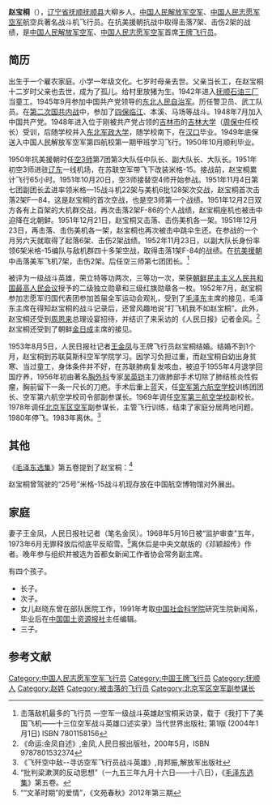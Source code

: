 {{中国人民解放军将领
| name = 赵宝桐
| image name =  
| width = 
| job = [[中国人民解放军空军|中国人民解放军空军]]飞行员
| job2 = 
| period = 
| birthname =  
| other_names = 
| foreign_names =
| english_names =
| Sex = 男
| date of birth = {{birth date|1928|7|}}
| place of birth = {{ROC-1928|辽宁省}}[[抚顺县|抚顺县]]
| date of death =  {{death date and age|2003|12|12|1928|7}}
| place of death = 
| nationality = {{PRC}}
| residence = 
| languages = [[汉语|汉语]]
| height = 
| weight = 
| party = {{CPC}}
| rank =  
| spouse = 
| relatives = 
| educate = 
* [[中国人民解放军空军第四航空学校|中国人民解放军空军第四航空学校]]
| past = 
| work =
| award =  
* {{DPRK}}二级[[独立自由勋章|独立自由勋章]]（1953年） 
|rankrecord= 
* 1955年被授予[[中校|中校]]军衔 
}}

'''赵宝桐'''（{{bd|1928年|7月|2003年|12月12日}}），[[辽宁省|辽宁省]][[抚顺|抚顺]][[抚顺县|抚顺县]]大柳乡人。[[中国人民解放军空军|中国人民解放军空军]]、[[中国人民志愿军空军|中国人民志愿军空军]]航空兵著名战斗机飞行员。在抗美援朝抗战中取得击落7架、击伤2架的战绩，是[[中国人民解放军空军|中国人民解放军空军]]、[[中国人民志愿军空军|中国人民志愿军空军]]首席[[王牌飞行员|王牌飞行员]]。

==简历==
出生于一个雇农家庭。小学一年级文化。七岁时母亲去世。父亲当长工，在赵宝桐十二岁时父亲也去世，成为了孤儿。给村里放猪为生。1942年进入[[抚顺石油三厂|抚顺石油三厂]]当童工。1945年9月参加中国共产党领导的[[东北人民自治军|东北人民自治军]]。历任警卫员、武工队员。在[[第二次国共内战|第二次国共内战]]中，参加了[[四保臨江|四保临江]]、本溪、马场等战斗。1948年7月加入中国共产党。1948年进入位于刚被共产党占领的[[吉林市|吉林市]]的[[吉林大学|吉林大学]]（[[周保中|周保中]]任校长）受训，后随学校并入[[东北军政大学|东北军政大学]]，随学校南下，在[[汉口|汉口]]毕业。1949年底保送入中国人民解放军空军第四航校第一期甲班学习飞行。1950年10月顺利毕业。

1950年抗美援朝时任[[中国人民解放军空军航空兵第三师|空3师]]第7团第3大队任中队长、副大队长、大队长。1951年初空3师进驻[[辽东省|辽东]]一线机场，在苏联空军带飞下改装米格-15。接战前，赵宝桐累计飞行65小时。1951年10月20日，空3师接替空4师开始参战。1951年11月4日第七团副团长孟进率领米格—15战斗机22架与美机6批128架次交战，赵宝桐首次击落2架F—84，这是赵宝桐的首次空战，也是空3师第一个战绩。1951年12月2日双方各有上百架的大机群交战，再次击落2架F-86的个人战绩，赵宝桐座机也被击中迫降在北朝鲜。1951年12月21日，赵宝桐又击落、击伤美机各一架。1951年12月23日，再击落、击伤美机各一架，赵宝桐也再次被击中跳伞生还。在参战的一个月另六天就取得了起落6架、击伤2架战绩。1952年11月23日，以副大队长身份率领6架米格-15编队与敌机群四十多架空战，取得击落1架F-84的战绩。在[[抗美援朝|抗美援朝]]中击落美军飞机7架，击伤2架。后任空三师第七团团长。<ref>击落敌机最多的飞行员 —空军一级战斗英雄赵宝桐采访录，载于《我打下了美国飞机——十三位空军战斗英雄口述实录》当代世界出版社; 第1版 (2004年1月1日) ISBN 7801158156 </ref>

被评为一级战斗英雄，荣立特等功两次，三等功一次，荣获[[朝鲜民主主义人民共和国|朝鲜民主主义人民共和国]][[最高人民会议|最高人民会议]]授予的二级独立勋章和三级红旗勋章各一枚。1952年7月，赵宝桐参加志愿军归国代表团参加首届全军运动会观礼，受到了[[毛泽东|毛泽东]]主席的接见，毛泽东主席在得知赵宝桐的战斗记录后，还曾风趣地说“打飞机我不如赵宝桐”。此外，赵宝桐还受到[[周恩来|周恩来]]总理设宴招待，并结识了来采访的《人民日报》记者金风。<ref>《命运:金凤自述》,金凤,人民日报出版社，200年5月，ISBN 9787801532374</ref>赵宝桐还受到了朝鲜[[金日成|金日成]]主席的接见。

1953年8月5日，人民日报社记者[[王金凤|王金凤]]与王牌飞行员赵宝桐结婚。结婚不到1个月，赵宝桐到苏联莫斯科空军学院学习。因学习负担过重，而赵宝桐自幼出身贫寒、当过童工，身体条件并不好，在苏联肺病复发咳血，被迫于1955年4月退学回国疗养，1956年初由著名[[胸外科|胸外科]]专家[[吴英铠|吴英铠]]主刀做肺部手术切除了肺结核炎性假瘤，胸前留下一条一尺长的刀疤。手术后重上蓝天，任[[中国人民解放军空军第六航空学校|空军第六航空学校]]训练团团长、空军第六航空学校司令部副参谋长。1969年调任[[中国人民解放军空军第三航校|空军第三航空学校]]副校长。1978年调任[[北京军区空军|北京军区空军]]副参谋长，主管飞行训练，结束了家庭分居两地问题。1980年停飞。1983年离休。<ref>《飞歼空中敌--寻访空军飞行员战斗英雄》,肖邦振,解放军出版社</ref>

==其他==
《[[毛泽东选集|毛泽东选集]]》第五卷提到了赵宝桐：<ref>“批判梁漱溟的反动思想”（一九五三年九月十六日——十八日），《[[毛泽东选集|毛泽东选集]]》第五卷。 </ref>
{{Cquote|“羞恶之心，人皆有之”，人不害羞，事情就难办了。说梁先生对于农民问题的见解比共产党还高明，有谁相信呢？班门弄斧。比如说，“毛泽东比梅兰芳先生还会做戏，比志愿军还会挖坑道，或者说比空军英雄'''赵宝桐'''还会驾飞机”，这岂不是不识羞耻到了极点吗？所以梁先生提出的问题，是一个正经的问题，又是一个不正经的问题，很有些滑稽意味。他说他比共产党更能代表农民，难道还不滑稽吗？ }}

赵宝桐曾驾驶的“25号”米格-15战斗机现存放在中国航空博物馆对外展出。
==家庭==
妻子王金凤，人民日报社记者（笔名金凤）。1968年5月16日被“监护审查”五年，1973年6月无罪释放后彻底平反昭雪。<ref>““文革时期”的爱情”，《文苑春秋》2012年第三期</ref>离休后是中央文献版的《邓颖超传》作者。晚年参与组织并被选为首都女新闻工作者协会常务副主席。

有四个孩子。
*长子。
*次子。
*女儿赵晓东曾在部队医院工作，1991年考取[[中国社会科学院|中国社会科学院]]研究生院新闻系，毕业后在[[中国国土资源报|中国国土资源报社]]主任编辑。
*三子。
== 参考文献 ==
{{Reflist}}
 
{{DEFAULTSORT:W}}
[[Category:中国人民志愿军空军飞行员|Category:中国人民志愿军空军飞行员]]
[[Category:中国王牌飞行员|Category:中国王牌飞行员]]
[[Category:抚顺人|Category:抚顺人]]
[[Category:赵姓|Category:赵姓]]
[[Category:被击落的飞行员|Category:被击落的飞行员]]
[[Category:北京军区空军副参谋长|Category:北京军区空军副参谋长]]
